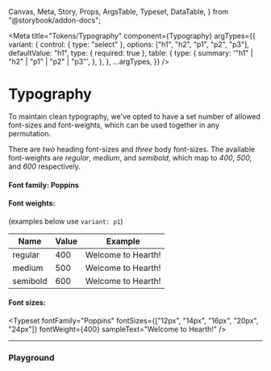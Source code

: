   Canvas,
  Meta,
  Story,
  Props,
  ArgsTable,
  Typeset,
  DataTable,
} from "@storybook/addon-docs";


<Meta
  title="Tokens/Typography"
  component={Typography}
  argTypes={{
    variant: {
      control: { type: "select" },
      options: ["h1", "h2", "p1", "p2", "p3"],
      defaultValue: "h1",
      type: { required: true },
      table: {
        type: {
          summary: '"h1" | "h2" | "p1" | "p2" | "p3"',
        },
      },
    },
    ...argTypes,
  }}
/>

# Typography

To maintain clean typography, we've opted to have a set number of allowed font-sizes and font-weights,
which can be used together in any permutation.

There are _two_ heading font-sizes and _three_ body font-sizes.
The available font-weights are _regular_, _medium_, and _semibold_, which map to _400_, _500_, and _600_ respectively.

#### Font family: Poppins

#### Font weights:

(examples below use `variant: p1`)

| Name     | Value | Example                                                                    |
| -------- | ----- | -------------------------------------------------------------------------- |
| regular  | 400   | <Typography variant="p1" weight="regular">Welcome to Hearth!</Typography>  |
| medium   | 500   | <Typography variant="p1" weight="medium">Welcome to Hearth!</Typography>   |
| semibold | 600   | <Typography variant="p1" weight="semibold">Welcome to Hearth!</Typography> |

#### Font sizes:

<Typeset
  fontFamily="Poppins"
  fontSizes={["12px", "14px", "16px", "20px", "24px"]}
  fontWeight={400}
  sampleText="Welcome to Hearth!"
/>

---

### Playground

<Canvas>
  <Story story={typographyPlayground} name="Playground" />
</Canvas>

<ArgsTable of={Typography} story="Playground" />
